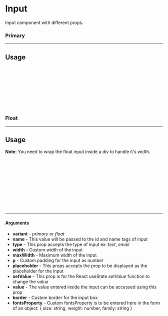 
<Meta of={Input} title="Input" />

# Input

Input component with different props.

### Primary
___

<Canvas of={Input.Primary} />

## Usage

```ts
import {Input} from "elementique";

const Example = () => {
  return (
      <Input placeholder="Enter text" variant={"primary"} />
  );
};

export default Example;
```

### Float
___

<Canvas of={Input.Float} />

## Usage

**Note**: You need to wrap the float input inside a div to handle it's width.

```ts
import {Input} from "elementique";

const Example = () => {
  return (
    <div style={{ width: "400px" }}>
      <Input placeholder="Enter text" variant={"float"} />
    </div>
  );
};

export default Example;
```
___

#### Arguments

- **variant** - <em>primary</em> or <em>float</em>
- **name** - This value will be passed to the id and name tags of input
- **type** - This prop accepts the type of input ex: <em>text</em>, <em>email</em>
- **width** - Custom width of the input
- **maxWidth** - Maximum width of the input
- **p** - Custom padding for the input as number
- **placeholder** - This props accepts the prop to be displayed as the placeholder for the input
- **setValue** - This prop is for the React useState <em>setValue</em> function to change the <em>value</em>
- **value** - The value entered inside the input can be accessed using this prop
- **border** - Custom border for the input box
- **fontsProperty** - Custom fontsProperty is to be entered here in the form of an object: \{ size: string, weight: number, family: string \}
